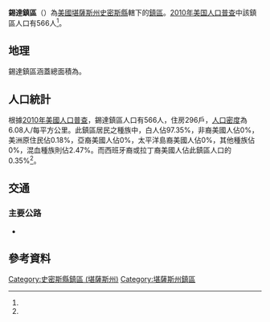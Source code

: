 {{noteTA
|G1=USState
}}
{{Infobox settlement
|official_name = 錫達鎮區
|native_name = Cedar Township
|settlement_type = 鎮區
|pushpin_map=USA Kansas
|coordinates_display = inline,title
|coordinates_region = US-KS
|subdivision_type = [[世界政區索引|國家]]
|subdivision_name = [[美国|美国]]
|subdivision_type1 = [[美國行政區劃|州]]
|subdivision_name1 = [[堪薩斯州|堪薩斯州]]
|subdivision_type2 = [[堪薩斯州行政區劃|縣]]
|subdivision_name2 = [[史密斯縣_(堪薩斯州)|史密斯縣]]
|area_total_km2 = 93.07
|area_land_km2 = 92.99
|area_water_km2 = 0.08
|area_total_sq_mi =
|area_land_sq_mi =
|area_water_sq_mi =
|area_water_percent = 0.09
|population_as_of = [[2010年美国人口普查|2010]]
|population_footnotes = <ref name="Census 2010">{{cite web| url=http://factfinder2.census.gov| title=Race, Hispanic or Latino, Age, and Housing Occupancy: 2010 Census Redistricting Data, Cedar township, Smith County, Kansas| publisher=U.S. Census Bureau, American FactFinder 2| accessdate=2016-09-10| archive-date=2013-09-11| archive-url=https://web.archive.org/web/20130911234518/http://factfinder2.census.gov/| dead-url=no}}</ref>
|population_total = 566
|population_density_km2 = auto
|elevation_footnotes = 
|elevation_m = 542
|elevation_ft = 
|latd = 39
|latm = 47
|lats = 33
|latNS = N
|longd = 99
|longm = 00
|longs = 05
|longEW = W
|postal_code_type =
|postal_code = 
|blank_name = [[聯邦資料處理標準|FIPS代碼]]
|blank_info = 20-11350
|blank1_name = [[地名信息系统|GNIS編號]] 
|blank1_info = [http://geonames.usgs.gov/pls/gnispublic/f?p=gnispq:3:::NO::P3_FID:0471943 0471943]
|website = 
|footnotes = 
}}

'''錫達鎮區'''（{{lang-en|'''Cedar Township'''}}）為[[美國|美國]][[堪薩斯州|堪薩斯州]][[史密斯縣_(堪薩斯州)|史密斯縣]]轄下的[[行政鎮區|鎮區]]。[[2010年美国人口普查|2010年美国人口普查]]中該鎮區人口有566人<ref name="Census 2010"/>。

==地理==
錫達鎮區涵蓋總面積為{{convert|93.07|km2|sqmi}}。

==人口統計==
根據[[2010年美國人口普查|2010年美國人口普查]]，錫達鎮區人口有566人，住房296戶，[[人口密度|人口密度]]為6.08人/每平方公里。此鎮區居民之種族中，白人佔97.35%，非裔美國人佔0%，美洲原住民佔0.18%，亞裔美國人佔0%，太平洋島裔美國人佔0%，其他種族佔0%，混血種族則佔2.47%。而西班牙裔或拉丁裔美國人佔此鎮區人口的0.35%<ref name="Census 2010"/>。

==交通==
===主要公路===
*{{Jct|country=USA|US|36}}

==參考資料==
{{reflist}}

{{史密斯縣 (堪薩斯州)}}

{{DEFAULTSORT:Cedar}}
[[Category:史密斯縣鎮區_(堪薩斯州)|Category:史密斯縣鎮區 (堪薩斯州)]]
[[Category:堪薩斯州鎮區|Category:堪薩斯州鎮區]]

{{SmithCountyKS-geo-stub}}